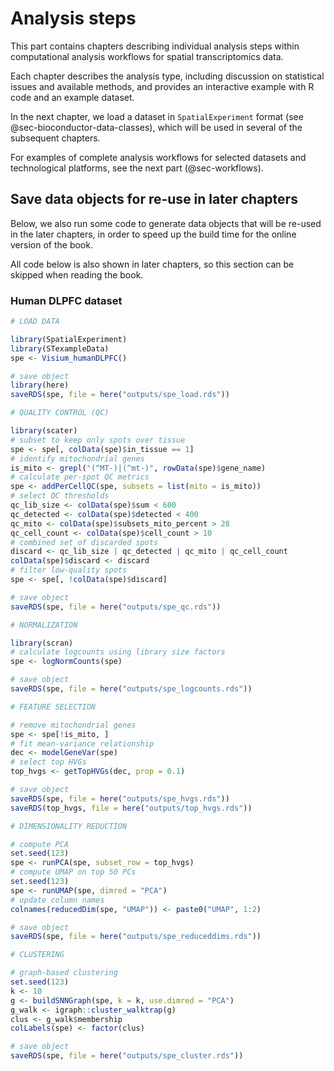 # Analysis steps {#sec-analysis-steps}

This part contains chapters describing individual analysis steps within computational analysis workflows for spatial transcriptomics data.

Each chapter describes the analysis type, including discussion on statistical issues and available methods, and provides an interactive example with R code and an example dataset.

In the next chapter, we load a dataset in `SpatialExperiment` format (see @sec-bioconductor-data-classes), which will be used in several of the subsequent chapters.

For examples of complete analysis workflows for selected datasets and technological platforms, see the next part (@sec-workflows).


## Save data objects for re-use in later chapters

Below, we also run some code to generate data objects that will be re-used in the later chapters, in order to speed up the build time for the online version of the book.

All code below is also shown in later chapters, so this section can be skipped when reading the book.


### Human DLPFC dataset

```r
# LOAD DATA

library(SpatialExperiment)
library(STexampleData)
spe <- Visium_humanDLPFC()

# save object
library(here)
saveRDS(spe, file = here("outputs/spe_load.rds"))
```

```r
# QUALITY CONTROL (QC)

library(scater)
# subset to keep only spots over tissue
spe <- spe[, colData(spe)$in_tissue == 1]
# identify mitochondrial genes
is_mito <- grepl("(^MT-)|(^mt-)", rowData(spe)$gene_name)
# calculate per-spot QC metrics
spe <- addPerCellQC(spe, subsets = list(mito = is_mito))
# select QC thresholds
qc_lib_size <- colData(spe)$sum < 600
qc_detected <- colData(spe)$detected < 400
qc_mito <- colData(spe)$subsets_mito_percent > 28
qc_cell_count <- colData(spe)$cell_count > 10
# combined set of discarded spots
discard <- qc_lib_size | qc_detected | qc_mito | qc_cell_count
colData(spe)$discard <- discard
# filter low-quality spots
spe <- spe[, !colData(spe)$discard]

# save object
saveRDS(spe, file = here("outputs/spe_qc.rds"))
```

```r
# NORMALIZATION

library(scran)
# calculate logcounts using library size factors
spe <- logNormCounts(spe)

# save object
saveRDS(spe, file = here("outputs/spe_logcounts.rds"))
```

```r
# FEATURE SELECTION

# remove mitochondrial genes
spe <- spe[!is_mito, ]
# fit mean-variance relationship
dec <- modelGeneVar(spe)
# select top HVGs
top_hvgs <- getTopHVGs(dec, prop = 0.1)

# save object
saveRDS(spe, file = here("outputs/spe_hvgs.rds"))
saveRDS(top_hvgs, file = here("outputs/top_hvgs.rds"))
```

```r
# DIMENSIONALITY REDUCTION

# compute PCA
set.seed(123)
spe <- runPCA(spe, subset_row = top_hvgs)
# compute UMAP on top 50 PCs
set.seed(123)
spe <- runUMAP(spe, dimred = "PCA")
# update column names
colnames(reducedDim(spe, "UMAP")) <- paste0("UMAP", 1:2)

# save object
saveRDS(spe, file = here("outputs/spe_reduceddims.rds"))
```

```r
# CLUSTERING

# graph-based clustering
set.seed(123)
k <- 10
g <- buildSNNGraph(spe, k = k, use.dimred = "PCA")
g_walk <- igraph::cluster_walktrap(g)
clus <- g_walk$membership
colLabels(spe) <- factor(clus)

# save object
saveRDS(spe, file = here("outputs/spe_cluster.rds"))
```
